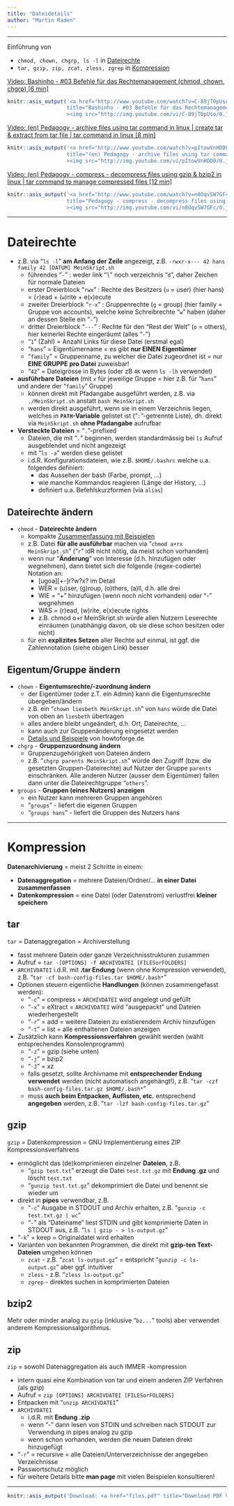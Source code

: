 ```yaml
---
title: "Dateidetails"
author: "Martin Raden"
---
```



-------------------------------------------

Einführung von

- `chmod, chown, chgrp, ls -l` in [Dateirechte]
- `tar, gzip, zip, zcat, zless, zgrep` in [Kompression]


[Video: Bashinho - #03 Befehle für das Rechtemanagement (chmod, chown, chgrp) [6 min]](http://www.youtube.com/watch?v=C-89jT0pUso?t=7)

```r
knitr::asis_output('<a href="http://www.youtube.com/watch?v=C-89jT0pUso?t=7"
                   title="Bashinho - #03 Befehle für das Rechtemanagement (chmod, chown, chgrp) [6 min]"
                   ><img src="http://img.youtube.com/vi/C-89jT0pUso/0.jpg"></a>')
```




[Video: (en) Pedagogy - archive files using tar command in linux | create tar & extract from tar file | tar command in linux [8 min]](http://www.youtube.com/watch?v=pItowVnHDD0)

```r
knitr::asis_output('<a href="http://www.youtube.com/watch?v=pItowVnHDD0"
                   title="(en) Pedagogy - archive files using tar command in linux | create tar & extract from tar file | tar command in linux [8 min]"
                   ><img src="http://img.youtube.com/vi/pItowVnHDD0/0.jpg"></a>')
```




[Video: (en) Pedagogy - compress - decompress files using gzip & bzip2 in linux | tar command to manage compressed files [12 min]](http://www.youtube.com/watch?v=n8OqvSW7GFc)

```r
knitr::asis_output('<a href="http://www.youtube.com/watch?v=n8OqvSW7GFc"
                   title="Pedagogy - compress - decompress files using gzip & bzip2 in linux | tar command to manage compressed files [12 min]"
                   ><img src="http://img.youtube.com/vi/n8OqvSW7GFc/0.jpg"></a>')
```


-------------------------------------------

# Dateirechte

- z.B. via "`ls -l`" **am Anfang der Zeile** angezeigt, z.B. `-rwxr-x--- 42 hans family 42 [DATUM] MeinSkript.sh`
  - führendes "`-`" : weder link "`l`" noch verzeichnis "`d`", daher Zeichen für normale Dateien
  - erster Dreierblock "`rwx`" : Rechte des Besitzers (`u` = user) (hier hans) = (`r`)ead + (`w`)rite + e(`x`)ecute
  - zweiter Dreierblock "`r-x`" : Gruppenrechte (`g` = group) (hier family = Gruppe von accounts), welche keine Schreibrechte "`w`" haben (daher an dessen Stelle ein "`-`")
  - dritter Dreierblock "`---`" : Rechte für den "Rest der Welt" (`o` = others), hier keinerlei Rechte eingeräumt (alles "`-`")
  - "`1`" (Zahl) = Anzahl Links für diese Datei (erstmal egal)
  - "`hans`" = Eigentümername = es gibt **nur EINEN Eigentümer**
  - "`family`" = Gruppenname, zu welcher die Datei zugeordnet ist = nur **EINE GRUPPE pro Datei** zuweisbar!
  - "`42`" = Dateigrösse in Bytes (oder zB `4K` wenn `ls -lh` verwendet)

- **ausführbare Dateien** (mit `x` für jeweilige Gruppe = hier z.B. für "`hans`" und andere der "`family`" Gruppe)
  - können direkt mit Pfadangabe ausgeführt werden, z.B. via `./MeinSkript.sh` anstatt `bash MeinSkript.sh`
  - werden direkt ausgeführt, wenn sie in einem Verzeichnis liegen, welches in **`PATH`-Variable** gelistet ist ("`:`"-getrennte Liste), dh. direkt via `MeinSkript.sh` **ohne Pfadangabe** aufrufbar

- **Versteckte Dateien** = "`.`"-prefixed
  - Dateien, die mit "`.`" beginnen, werden standardmässig bei `ls` Aufruf ausgeblendet und nicht angezeigt
  - mit "`ls -a`" werden diese gelistet
  - i.d.R. Konfigurationsdateien, wie z.B. `$HOME/.bashrc` welche u.a. folgendes definiert:
    - das Aussehen der bash (Farbe, prompt, ...)
    - wie manche Kommandos reagieren (Länge der History, ...)
    - definiert u.a. Befehlskurzformen  (via `alias`)

## Dateirechte ändern

- `chmod` - **Dateirechte ändern**
  - kompakte [Zusammenfassung mit Beispielen](https://www.shellbefehle.de/befehle/chmod/)
  - z.B. Datei **für alle ausführbar** machen via "`chmod a+rx MeinSkript.sh`" ("`r`" idR nicht nötig, da meist schon vorhanden)
  - wenn nur "**Änderung**" von Interesse (d.h. hinzufügen oder wegnehmen), dann bietet sich die folgende (regex-codierte) Notation an:
    - [ugoa][+-]r?w?x?  im Detail
    - WER = (u)ser, (g)roup, (o)thers, (a)ll, d.h. alle drei
    - WIE = "+" hinzufügen (wenn noch nicht vorhanden) oder "-" wegnehmen
    - WAS = (r)ead, (w)rite, e(x)ecute rights
    - z.B. chmod o+r MeinSkript.sh würde allen Nutzern Leserechte einräumen (unabhängig davon, ob sie diese schon besitzen oder nicht)
  - für ein **explizites Setzen** aller Rechte auf einmal, ist ggf. die Zahlennotation (siehe obigen Link) besser

## Eigentum/Gruppe ändern

- `chown` - **Eigentumsrechte/-zuordnung ändern**
  - der Eigentümer (oder z.T. ein Admin) kann die Eigentumsrechte übergeben/ändern
  - z.B. ein "`chown liesbeth MeinSkript.sh`" von `hans` würde die Datei von oben an `liesbeth` übertragen
  - alles andere bleibt ungeändert, d.h. Ort, Dateirechte, ...
  - kann auch zur Gruppenänderung eingesetzt werden
  - [Details und Beispiele](https://www.howtoforge.de/anleitung/linux-chown-command-tutorial-fr-anfnger-12-beispiele/) von howtoforge.de

- `chgrp` - **Gruppenzuordnung ändern** 
  - Gruppenzugehörigkeit von Dateien ändern
  - z.B. "`chgrp parents MeinSkript.sh`" würde den Zugriff (bzw. die gesetzten Gruppen-Dateirechte) auf Nutzer der Gruppe `parents` einschränken. Alle anderen Nutzer (ausser dem Eigentümer) fallen dann unter die Dateirechtgruppe "`others`".

- `groups` - **Gruppen (eines Nutzers) anzeigen**
  - ein Nutzer kann mehreren Gruppen angehören
  - "`groups`" - liefert die eigenen Gruppen
  - "`groups hans`" - liefert die Gruppen des Nutzers hans



-------------------------------------------

# Kompression


**Datenarchivierung** = meist 2 Schritte in einem:
  
- **Datenaggregation** = mehrere Dateien/Ordner/... **in einer Datei zusammenfassen**
- **Datenkompression** = eine Datei (oder Datenstrom) verlustfrei **kleiner speichern**

## tar

`tar` = Datenaggregation = Archiverstellung

- fasst mehrere Datein oder ganze Verzeichnisstrukturen zusammen
- Aufruf = `tar -[OPTIONS] -f ARCHIVDATEI [FILESorFOLDERS]`
- `ARCHIVDATEI` i.d.R. mit **.tar Endung** (wenn ohne Kompression verwendet), z.B. "`tar -cf bash-config-files.tar $HOME/.bash*`"
- Optionen steuern eigentliche **Handlungen** (können zusammengefasst werden):
  - "`-c`" = compress = `ARCHIVDATEI` wird angelegt und gefüllt
  - "`-x`" = eXtract = `ARCHIVDATEI` wird "ausgepackt" und Dateien wiederhergestellt
  - "`-r`" = add = weitere Dateien zu existierendem Archiv hinzufügen
  - "`-t`" = list = alle enthaltenen Dateien anzeigen
- Zusätzlich kann **Kompressionsverfahren** gewählt werden (wählt entsprechendes Konsolenprogramm) 
  - "`-z`" = gzip (siehe unten)
  - "`-j`" = bzip2
  - "`-J`" = xz
  - falls gesetzt, sollte Archivname mit **entsprechender Endung verwendet** werden (nicht automatisch angehängt!), z.B. "`tar -czf bash-config-files.tar.gz $HOME/.bash*`"
  - muss **auch beim Entpacken, Auflisten, etc.** entsprechend **angegeben** werden, z.B. "`tar -lzf bash-config-files.tar.gz`"


## gzip
  
`gzip` = Datenkompression = GNU Implementierung eines ZIP Kompressionsverfahrens
  
- ermöglicht das (de)komprimieren einzelner **Dateien**, z.B.
  - "`gzip test.txt`" erzeugt die Datei `test.txt.gz` mit **Endung .gz** und löscht `test.txt`
  - "`gunzip test.txt.gz`" dekomprimiert die Datei und benennt sie wieder um
- direkt in **pipes** verwendbar, z.B.
  - "`-c`" Ausgabe in STDOUT und Archiv erhalten, z.B. "`gunzip -c test.txt.gz | wc`"
  - "`-`" als "Dateiname" liest STDIN und gibt komprimierte Daten in STDOUT aus, z.B. "`ls | gzip - > ls-output.gz`"
- "`-k`" = keep = Originaldatei wird erhalten
- Varianten von bekannten Programmen, die direkt mit **gzip-ten Text-Dateien** umgehen können
  - `zcat` - z.B. "`zcat ls-output.gz`" = entspricht "`gunzip -c ls-output.gz`" aber ggf. intuitiver
  - `zless` - z.B. "`zless ls-output.gz`"
  - `zgrep` - direktes suchen in komprimierten Dateien

## bzip2

Mehr oder minder analog zu `gzip` (inklusive "`bz...`" tools) aber verwendet anderem Kompressionsalgorithmus.


## zip

`zip` = sowohl Datenaggregation als auch IMMER -kompression

- intern quasi eine Kombination von tar und einem anderen ZIP Verfahren (als gzip)
- Aufruf = `zip [OPTIONS] ARCHIVDATEI [FILESorFOLDERS]`
- Entpacken mit "`unzip ARCHIVDATEI`"
- `ARCHIVDATEI`
  - i.d.R. mit **Endung .zip**
  - wenn "-" dann lesen von STDIN und schreiben nach STDOUT zur Verwendung in pipes analog zu gzip
  - wenn schon vorhanden, werden die neuen Dateien direkt hinzugefügt
- "`-r`" = recursive = alle Dateien/Unterverzeichnisse der angegeben Verzeichnisse
- Passwortschutz möglich
- für weitere Details bitte **man page** mit vielen Beispielen konsultieren!
  


-------------------------------------------



```r
knitr::asis_output('Download: <a href="files.pdf" title="Download PDF Version">PDF Version</a> dieses Tutorials.')
```

